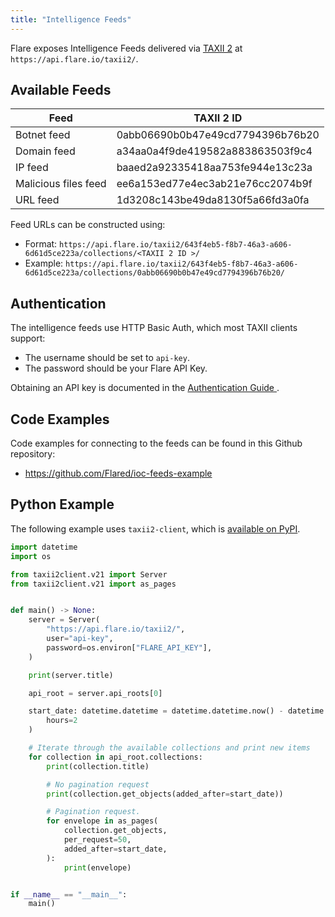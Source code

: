 ```yaml
---
title: "Intelligence Feeds"
---
```


Flare exposes Intelligence Feeds delivered via
[TAXII 2](https://oasis-open.github.io/cti-documentation/taxii/intro.html)
at `https://api.flare.io/taxii2/`.

## Available Feeds

| Feed | TAXII 2 ID | 
| ---- | ---------- | 
| Botnet feed | 0abb06690b0b47e49cd7794396b76b20 |
| Domain feed | a34aa0a4f9de419582a883863503f9c4 |
| IP feed | baaed2a92335418aa753fe944e13c23a |
| Malicious files feed | ee6a153ed77e4ec3ab21e76cc2074b9f |
| URL feed | 1d3208c143be49da8130f5a66fd3a0fa |

Feed URLs can be constructed using:
- Format: `https://api.flare.io/taxii2/643f4eb5-f8b7-46a3-a606-6d61d5ce223a/collections/<TAXII 2 ID >/`
- Example: `https://api.flare.io/taxii2/643f4eb5-f8b7-46a3-a606-6d61d5ce223a/collections/0abb06690b0b47e49cd7794396b76b20/`

## Authentication

The intelligence feeds use HTTP Basic Auth, which most TAXII clients support:
- The username should be set to `api-key`.
- The password should be your Flare API Key.

Obtaining an API key is documented in the
[Authentication Guide <Icon icon="book" size={16} />](/concepts/authentication).

## Code Examples

Code examples for connecting to the feeds can be found in this Github repository:
- https://github.com/Flared/ioc-feeds-example

## Python Example

The following example uses `taxii2-client`, which is
[available on PyPI](https://pypi.org/project/taxii2-client/).

```python
import datetime
import os

from taxii2client.v21 import Server
from taxii2client.v21 import as_pages


def main() -> None:
    server = Server(
        "https://api.flare.io/taxii2/",
        user="api-key",
        password=os.environ["FLARE_API_KEY"],
    )

    print(server.title)

    api_root = server.api_roots[0]

    start_date: datetime.datetime = datetime.datetime.now() - datetime.timedelta(
        hours=2
    )

    # Iterate through the available collections and print new items
    for collection in api_root.collections:
        print(collection.title)

        # No pagination request
        print(collection.get_objects(added_after=start_date))

        # Pagination request.
        for envelope in as_pages(
            collection.get_objects,
            per_request=50,
            added_after=start_date,
        ):
            print(envelope)


if __name__ == "__main__":
    main()
```
